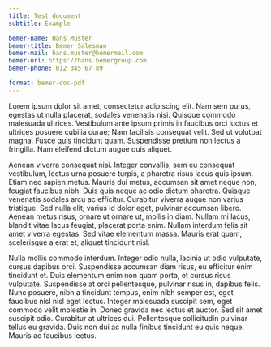 ```yaml
---
title: Test document
subtitle: Example

bemer-name: Hans Muster
bemer-title: Bemer Salesman
bemer-mail: hans.muster@bemermail.com
bemer-url: https://hans.bemergroup.com
bemer-phone: 012 345 67 89

format: bemer-doc-pdf
---
```


Lorem ipsum dolor sit amet, consectetur adipiscing elit. Nam sem purus, egestas ut nulla placerat, sodales venenatis nisi. Quisque commodo malesuada ultrices. Vestibulum ante ipsum primis in faucibus orci luctus et ultrices posuere cubilia curae; Nam facilisis consequat velit. Sed ut volutpat magna. Fusce quis tincidunt quam. Suspendisse pretium non lectus a fringilla. Nam eleifend dictum augue quis aliquet.

Aenean viverra consequat nisi. Integer convallis, sem eu consequat vestibulum, lectus urna posuere turpis, a pharetra risus lacus quis ipsum. Etiam nec sapien metus. Mauris dui metus, accumsan sit amet neque non, feugiat faucibus nibh. Duis quis neque ac odio dictum pharetra. Quisque venenatis sodales arcu ac efficitur. Curabitur viverra augue non varius tristique. Sed nulla elit, varius id dolor eget, pulvinar accumsan libero. Aenean metus risus, ornare ut ornare ut, mollis in diam. Nullam mi lacus, blandit vitae lacus feugiat, placerat porta enim. Nullam interdum felis sit amet viverra egestas. Sed vitae elementum massa. Mauris erat quam, scelerisque a erat et, aliquet tincidunt nisl.

Nulla mollis commodo interdum. Integer odio nulla, lacinia ut odio vulputate, cursus dapibus orci. Suspendisse accumsan diam risus, eu efficitur enim tincidunt et. Duis elementum enim non quam porta, et cursus risus vulputate. Suspendisse at orci pellentesque, pulvinar risus in, dapibus felis. Nunc posuere, nibh a tincidunt tempus, enim nibh semper est, eget faucibus nisl nisl eget lectus. Integer malesuada suscipit sem, eget commodo velit molestie in. Donec gravida nec lectus et auctor. Sed sit amet suscipit odio. Curabitur at ultrices dui. Pellentesque sollicitudin pulvinar tellus eu gravida. Duis non dui ac nulla finibus tincidunt eu quis neque. Mauris ac faucibus lectus.
